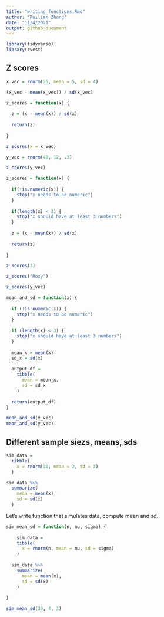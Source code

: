 ```yaml
---
title: "writing_functions.Rmd"
author: "Ruilian Zhang"
date: "11/4/2021"
output: github_document
---
```


```r
library(tidyverse)
library(rvest)
```


## Z scores

```r
x_vec = rnorm(25, mean = 5, sd = 4)

(x_vec - mean(x_vec)) / sd(x_vec)

z_scores = function(x) {
  
  z = (x - mean(x)) / sd(x)
  
  return(z)
  
}

z_scores(x = x_vec)

y_vec = rnorm(40, 12, .3)

z_scores(y_vec)
```


```r
z_scores = function(x) {
  
  if(!is.numeric(x)) {
    stop("x needs to be numeric")
  }
  
  if(length(x) < 3) {
    stop("x should have at least 3 numbers")
  }
  
  z = (x - mean(x)) / sd(x)
  
  return(z)
  
}

z_scores(3)

z_scores("Roxy")

z_scores(y_vec)
```

```r
mean_and_sd = function(x) {
  
  if (!is.numeric(x)) {
    stop("x needs to be numeric")
  }
  
  if (length(x) < 3) {
    stop("x should have at least 3 numbers")
  }
  
  mean_x = mean(x)
  sd_x = sd(x)
  
  output_df = 
    tibble(
      mean = mean_x,
      sd = sd_x
    )
  
  return(output_df)
}

mean_and_sd(x_vec)
mean_and_sd(y_vec)
```


## Different sample siezs, means, sds

```r
sim_data = 
  tibble(
    x = rnorm(30, mean = 2, sd = 3)
  )

sim_data %>% 
  summarize(
    mean = mean(x),
    sd = sd(x)
  )
```

Let's write function that simulates data, compute mean and sd.

```r
sim_mean_sd = function(n, mu, sigma) {
  
    sim_data = 
    tibble(
      x = rnorm(n, mean = mu, sd = sigma)
    )
  
  sim_data %>% 
    summarize(
      mean = mean(x),
      sd = sd(x)
    )
  
}

sim_mean_sd(30, 4, 3)
```

